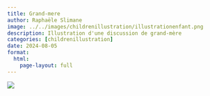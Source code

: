 ```yaml
---
title: Grand-mere
author: Raphaële Slimane
image: ../../images/childrenillustration/illustrationenfant.png
description: Illustration d'une discussion de grand-mère
categories: [childrenillustration]
date: 2024-08-05
format:
  html:
    page-layout: full
---
```


![](../../images/childrenillustration/illustrationenfant.png)


